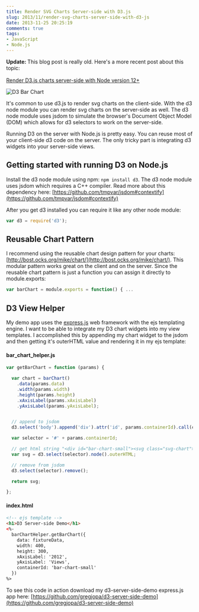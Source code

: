 ```yaml
---
title: Render SVG Charts Server-side with D3.js
slug: 2013/11/render-svg-charts-server-side-with-d3-js
date: 2013-11-25 20:25:19
comments: true
tags:
- JavaScript
- Node.js
---
```



<Alert>
  <strong>Update: </strong>
  This blog post is really old.
  Here's a more recent post about this topic: <br />
  <a href="/2020/05/render-d3-charts-server-side" style="margin-top: 1rem; display: inline-block;">
    Render D3.js charts server-side with Node version 12+
  </a>
</Alert>

![D3 Bar Chart](./d3_server_side_screenshot.jpg)

It's common to use d3.js to render svg charts on the client-side. With the d3 node module you can render svg charts on the server-side as well. The d3 node module uses jsdom to simulate the browser's Document Object Model (DOM) which allows for d3 selectors to work on the server-side.

Running D3 on the server with Node.js is pretty easy. You can reuse most of your client-side d3 code on the server. The only tricky part is integrating d3 widgets into your server-side views.

<!--more-->

<DemoButtonGroup
  downloadLink="https://github.com/gregjopa/d3-server-side-demo"
/>

## Getting started with running D3 on Node.js

Install the d3 node module using npm: `npm install d3`. The d3 node module uses jsdom which requires a C++ compiler. Read more about this dependency here: [https://github.com/tmpvar/jsdom#contextify](https://github.com/tmpvar/jsdom#contextify)

After you get d3 installed you can require it like any other node module:

``` javascript
var d3 = require('d3');
```


## Reusable Chart Pattern

I recommend using the reusable chart design pattern for your charts: [http://bost.ocks.org/mike/chart/](http://bost.ocks.org/mike/chart/). This modular pattern works great on the client and on the server. Since the reusable chart pattern is just a function you can assign it directly to module.exports:

``` javascript
var barChart = module.exports = function() { ...
```


## D3 View Helper

My demo app uses the [express.js](http://expressjs.com/) web framework with the ejs templating engine. I want to be able to integrate my D3 chart widgets into my view templates. I accomplished this by appending my chart widget to the jsdom and then getting it's outerHTML value and rendering it in my ejs template:

#### bar_chart_helper.js

``` javascript
var getBarChart = function (params) {

  var chart = barChart()
    .data(params.data)
    .width(params.width)
    .height(params.height)
    .xAxisLabel(params.xAxisLabel)
    .yAxisLabel(params.yAxisLabel);


  // append to jsdom
  d3.select('body').append('div').attr('id', params.containerId).call(chart);

  var selector = '#' + params.containerId;

  // get html string "<div id="bar-chart-small"><svg class="svg-chart"> ..."
  var svg = d3.select(selector).node().outerHTML;

  // remove from jsdom
  d3.select(selector).remove();

  return svg;

};
```

#### index.html

``` html
<!-- ejs template -->
<h1>D3 Server-side Demo</h1>
<%-
  barChartHelper.getBarChart({
    data: fixtureData,
    width: 400,
    height: 300,
    xAxisLabel: '2012',
    yAxisLabel: 'Views',
    containerId: 'bar-chart-small'
  })
%>
```

To see this code in action download my d3-server-side-demo express.js app here: [https://github.com/gregjopa/d3-server-side-demo](https://github.com/gregjopa/d3-server-side-demo)
